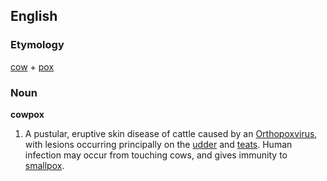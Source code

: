 {{wikipedia}}
==English==
===Etymology===
[[cow]] + [[pox]]

===Noun===
'''cowpox''' 

# {{pathology}} A pustular, eruptive skin disease of cattle caused by an [[Orthopoxvirus]], with lesions occurring principally on the [[udder]] and [[teat]]s. Human infection may occur from touching cows, and gives immunity to [[smallpox]].